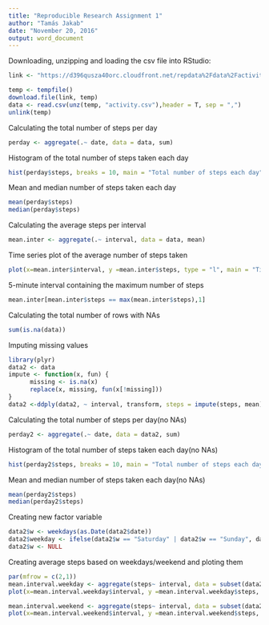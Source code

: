 ---
title: "Reproducible Research Assignment 1"
author: "Tamás Jakab"
date: "November 20, 2016"
output: word_document
---
Downloading, unzipping and loading the csv file into RStudio:

```{r}
link <- "https://d396qusza40orc.cloudfront.net/repdata%2Fdata%2Factivity.zip"

temp <- tempfile()
download.file(link, temp)
data <- read.csv(unz(temp, "activity.csv"),header = T, sep = ",")
unlink(temp)
```

Calculating the total number of steps per day
```{r}
perday <- aggregate(.~ date, data = data, sum)
```

Histogram of the total number of steps taken each day
```{r}
hist(perday$steps, breaks = 10, main = "Total number of steps each day", xlab = "Steps")
```

Mean and median number of steps taken each day
```{r}
mean(perday$steps)
median(perday$steps)
```

Calculating the average steps per interval
```{r}
mean.inter <- aggregate(.~ interval, data = data, mean)
```

Time series plot of the average number of steps taken
```{r}
plot(x=mean.inter$interval, y =mean.inter$steps, type = "l", main = "Time series plot of the average number of steps taken", xlab = "Intervals", ylab = "Average steps")
```

5-minute interval containing the maximum number of steps
```{r}
mean.inter[mean.inter$steps == max(mean.inter$steps),1]
```

Calculating the total number of rows with NAs
```{r}
sum(is.na(data))
```

Imputing missing values
```{r}
library(plyr)
data2 <- data
impute <- function(x, fun) {
      missing <- is.na(x)
      replace(x, missing, fun(x[!missing]))
}
data2 <-ddply(data2, ~ interval, transform, steps = impute(steps, mean))
```

Calculating the total number of steps per day(no NAs)
```{r}
perday2 <- aggregate(.~ date, data = data2, sum)
```

Histogram of the total number of steps taken each day(no NAs)
```{r}
hist(perday2$steps, breaks = 10, main = "Total number of steps each day", xlab = "Steps")
```

Mean and median number of steps taken each day(no NAs)
```{r}
mean(perday2$steps)
median(perday2$steps)
```

Creating new factor variable
```{r}
data2$w <- weekdays(as.Date(data2$date))
data2$weekday <- ifelse(data2$w == "Saturday" | data2$w == "Sunday", data2$w <-"weekend",data2$w <-"weekday")
data2$w <- NULL
```

Creating average steps based on weekdays/weekend and ploting them
```{r}
par(mfrow = c(2,1))
mean.interval.weekday <- aggregate(steps~ interval, data = subset(data2, weekday == "weekday"), mean)
plot(x=mean.interval.weekday$interval, y =mean.interval.weekday$steps, type = "l", main = "Weekday", xlab = "Intervals", ylab = "Average steps")

mean.interval.weekend <- aggregate(steps~ interval, data = subset(data2, weekday == "weekend"), mean)
plot(x=mean.interval.weekend$interval, y =mean.interval.weekend$steps, type = "l", main = "Weekend", xlab = "Intervals", ylab = "Average steps")
```
